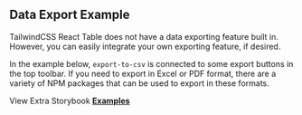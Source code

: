 
<Head>
  <title>Data Export Example - TailwindCSS React Table Docs</title>
  <meta
    name="description"
    content="An example of how to export data to CSV using TailwindCSS React Table."
  />
  <meta
    property="og:title"
    content="Data Exporting TailwindCSS React Table Example"
  />
  <meta
    property="og:description"
    content="Learn how to add data exporting functionality (csv, xls, pdf) to TailwindCSS React Table."
  />
</Head>

## Data Export Example

TailwindCSS React Table does not have a data exporting feature built in. However, you can easily integrate your own exporting feature, if desired.

In the example below, `export-to-csv` is connected to some export buttons in the top toolbar. If you need to export in Excel or PDF format, there are a variety of NPM packages that can be used to export in these formats.

<Example />

View Extra Storybook **[Examples](https://www.tailwindcss-react-table.dev/?path=/story/prop-playground--default)**
